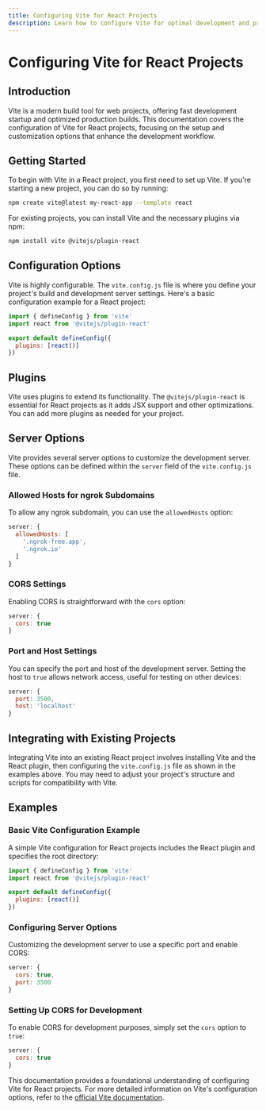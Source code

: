 ```yaml
---
title: Configuring Vite for React Projects
description: Learn how to configure Vite for optimal development and production builds in React projects, including server settings, CORS, and plugin integration.
---
```


# Configuring Vite for React Projects

## Introduction

Vite is a modern build tool for web projects, offering fast development startup and optimized production builds. This documentation covers the configuration of Vite for React projects, focusing on the setup and customization options that enhance the development workflow.

## Getting Started

To begin with Vite in a React project, you first need to set up Vite. If you're starting a new project, you can do so by running:

```bash
npm create vite@latest my-react-app --template react
```

For existing projects, you can install Vite and the necessary plugins via npm:

```bash
npm install vite @vitejs/plugin-react
```

## Configuration Options

Vite is highly configurable. The `vite.config.js` file is where you define your project's build and development server settings. Here's a basic configuration example for a React project:

```javascript
import { defineConfig } from 'vite'
import react from '@vitejs/plugin-react'

export default defineConfig({
  plugins: [react()]
})
```

## Plugins

Vite uses plugins to extend its functionality. The `@vitejs/plugin-react` is essential for React projects as it adds JSX support and other optimizations. You can add more plugins as needed for your project.

## Server Options

Vite provides several server options to customize the development server. These options can be defined within the `server` field of the `vite.config.js` file.

### Allowed Hosts for ngrok Subdomains

To allow any ngrok subdomain, you can use the `allowedHosts` option:

```javascript
server: {
  allowedHosts: [
    '.ngrok-free.app',
    '.ngrok.io'
  ]
}
```

### CORS Settings

Enabling CORS is straightforward with the `cors` option:

```javascript
server: {
  cors: true
}
```

### Port and Host Settings

You can specify the port and host of the development server. Setting the host to `true` allows network access, useful for testing on other devices:

```javascript
server: {
  port: 3500,
  host: 'localhost'
}
```

## Integrating with Existing Projects

Integrating Vite into an existing React project involves installing Vite and the React plugin, then configuring the `vite.config.js` file as shown in the examples above. You may need to adjust your project's structure and scripts for compatibility with Vite.

## Examples

### Basic Vite Configuration Example

A simple Vite configuration for React projects includes the React plugin and specifies the root directory:

```javascript
import { defineConfig } from 'vite'
import react from '@vitejs/plugin-react'

export default defineConfig({
  plugins: [react()]
})
```

### Configuring Server Options

Customizing the development server to use a specific port and enable CORS:

```javascript
server: {
  cors: true,
  port: 3500
}
```

### Setting Up CORS for Development

To enable CORS for development purposes, simply set the `cors` option to `true`:

```javascript
server: {
  cors: true
}
```

This documentation provides a foundational understanding of configuring Vite for React projects. For more detailed information on Vite's configuration options, refer to the [official Vite documentation](https://vitejs.dev/config/).